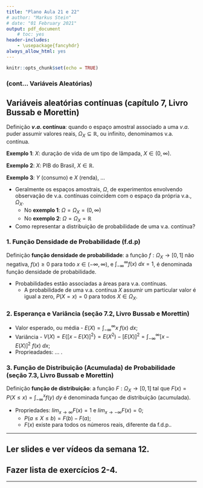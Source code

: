 ```yaml
---
title: "Plano Aula 21 e 22"
# author: "Markus Stein"
# date: "01 February 2021"
output: pdf_document
    # toc: yes
header-includes:
    - \usepackage{fancyhdr}
always_allow_html: yes
---
```

\addtolength{\headheight}{1.0cm}
\pagestyle{fancyplain} 
\lhead{\includegraphics[height=1.5cm]{logoIME.png}}
\rhead{\includegraphics[height=1.5cm]{image_geral1.jpg}}
\chead{UNIVERSIDADE FEDERAL DO RIO GRANDE DO SUL \\
INSTITUTO DE MATEMÁTICA E ESTATÍSTICA \\
DEPARTAMENTO DE ESTATÍSTICA \\
\vspace{0.3cm}
MAT02214 - Estatística Geral 1 - 2024/1
}
\renewcommand{\headrulewidth}{0pt} 


```r
knitr::opts_chunk$set(echo = TRUE)
```

### (cont... Variáveis Aleatórias)
## Variáveis aleatórias contínuas (capítulo 7, Livro Bussab e Morettin)
Definição **$v.a.$ contínua**: quando o espaço amostral associado a uma $v.a.$ puder assumir valores reais, $\Omega_X \subseteq \mathbb{R}$, ou infinito, denominamos v.a. contínua.


**Exemplo 1**: $X$: duração de vida de um tipo de lâmpada, $X \in (0, \infty)$.
<!-- , $X \sim Normal(\mu, \sigma^2)$. $E(X) = \mu$.   -->

**Exemplo 2**: $X$: PIB do Brasil, $X \in \mathbb{R}$.
<!-- , $X \sim Normal(\mu, \sigma^2)$. $E(X) = \mu$.   -->

**Exemplo 3**: $Y$ (consumo) e $X$ (renda), ...
<!-- $E(Y) = \alpha + \beta X$.   -->

* Geralmente os espaços amostrais, $\Omega$, de experimentos envolvendo observação de v.a. contínuas coincidem com o espaço da própria v.a., $\Omega_X$.
    + No **exemplo 1**: $\Omega = \Omega_X = (0, \infty)$
    + No **exemplo 2**: $\Omega = \Omega_X = \mathbb{R}$

* Como representar a distribuição de probabilidade de uma v.a. contínua?

### 1. Função Densidade de Probabilidade  (f.d.p)
Definição **função densidade de probabilidade**: a função $f: \Omega_X \rightarrow  [0,1]$ não negativa, $f(x) \geq 0$  para todo $x \in (- \infty, \infty)$, e $\int_{- \infty}^{ \infty} f(x) \: dx = 1$, é denominada função densidade de probabilidade.

* Probabilidades estão associadas a áreas para v.a. contínuas.
    + A probabilidade de uma v.a. contínua $X$ assumir um particular valor é igual a zero, $P(X=x) = 0$ para todos $X \in \Omega_X$.

### 2. Esperança e Variância (seção 7.2, Livro Bussab e Morettin)
* Valor esperado, ou média - $E(X) = \int_{- \infty}^{ \infty} x \: f(x) \: dx$;
* Variância - $V(X) =  E \left\{ \left[ x - E(X) \right]^2 \right\} = E(X^2) - \left[ E(X) \right]^2 = \int_{- \infty}^{ \infty} \left[ x - E(X) \right]^2 \: f(x) \: dx$;
* Proprieadades: ... .

### 3. Função de Distribuição (Acumulada) de Probabilidade (seção 7.3, Livro Bussab e Morettin)
Definição **função de distribuição**: a função $F: \Omega_X \rightarrow  [0,1]$ tal que $F(x) = P(X \leq  x) = \int_{- \infty}^{x} f(y) \: dy$ é denominada funçao de distribuição (acumulada).

* Propriedades: $lim_{x \rightarrow \infty} F(x) = 1$ e $lim_{x \rightarrow - \infty} F(x) = 0$;
    + $P(a \leq X \leq b) = F(b) - F(a)$;
    + $F(x)$ existe para todos os números reais, diferente da f.d.p..

\vspace{0.5cm}

***
## Ler slides e ver vídeos da semana 12.
## Fazer lista de exercícios 2-4.
***  